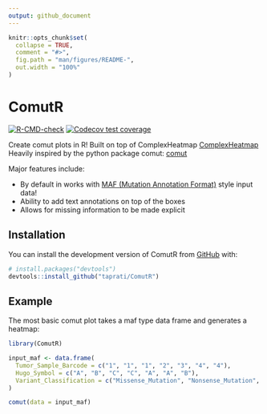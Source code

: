 ```yaml
---
output: github_document
---
```


<!-- README.md is generated from README.Rmd. Please edit that file -->

```r
knitr::opts_chunk$set(
  collapse = TRUE,
  comment = "#>",
  fig.path = "man/figures/README-",
  out.width = "100%"
)
```

# ComutR

<!-- badges: start -->
[![R-CMD-check](https://github.com/taprati/ComutR/actions/workflows/R-CMD-check.yaml/badge.svg)](https://github.com/taprati/ComutR/actions/workflows/R-CMD-check.yaml)
[![Codecov test coverage](https://codecov.io/gh/taprati/ComutR/branch/main/graph/badge.svg)](https://app.codecov.io/gh/taprati/ComutR?branch=main)
<!-- badges: end -->

Create comut plots in R!
Built on top of ComplexHeatmap [ComplexHeatmap](https://bioconductor.org/packages/release/bioc/html/ComplexHeatmap.html)
Heavily inspired by the python package comut: [comut](https://pypi.org/project/comut/)

Major features include:

* By default in works with [MAF (Mutation Annotation Format)](https://docs.gdc.cancer.gov/Data/File_Formats/MAF_Format/) style input data!
* Ability to add text annotations on top of the boxes
* Allows for missing information to be made explicit

## Installation

You can install the development version of ComutR from [GitHub](https://github.com/) with:

``` r
# install.packages("devtools")
devtools::install_github("taprati/ComutR")
```

## Example

The most basic comut plot takes a maf type data frame and generates a heatmap:

```r
library(ComutR)

input_maf <- data.frame(
  Tumor_Sample_Barcode = c("1", "1", "1", "2", "3", "4", "4"),
  Hugo_Symbol = c("A", "B", "C", "C", "A", "A", "B"),
  Variant_Classification = c("Missense_Mutation", "Nonsense_Mutation", "In_Frame_Del", "In_Frame_Del", "Missense_Mutation", "Nonsense_Mutation", "Nonsense_Mutation")
)

comut(data = input_maf)
```
